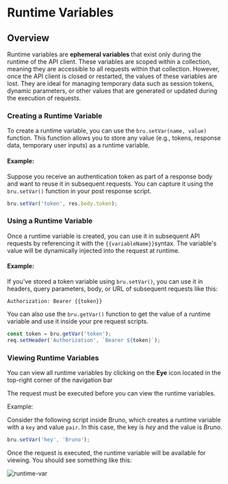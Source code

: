 
# Runtime Variables

## Overview

Runtime variables are **ephemeral variables** that exist only during the runtime of the API client. These variables are scoped within a collection, meaning they are accessible to all requests within that collection. However, once the API client is closed or restarted, the values of these variables are lost. They are ideal for managing temporary data such as session tokens, dynamic parameters, or other values that are generated or updated during the execution of requests.

### Creating a Runtime Variable

To create a runtime variable, you can use the `bru.setVar(name, value)` function. This function allows you to store any value (e.g., tokens, response data, temporary user inputs) as a runtime variable.

#### Example:

Suppose you receive an authentication token as part of a response body and want to reuse it in subsequent requests. You can capture it using the `bru.setVar()` function in your post response script.

```javascript
bru.setVar('token', res.body.token);
```

### Using a Runtime Variable

Once a runtime variable is created, you can use it in subsequent API requests by referencing it with the `{{variableName}}`syntax. The variable's value will be dynamically injected into the request at runtime.

#### Example:

If you’ve stored a token variable using `bru.setVar()`, you can use it in headers, query parameters, body, or URL of subsequent requests like this:

```plaintext
Authorization: Bearer {{token}}
```

You can also use the `bru.getVar()` function to get the value of a runtime variable and use it inside your pre request scripts.

```javascript
const token = bru.getVar('token');
req.setHeader('Authorization', `Bearer ${token}`);
```

### Viewing Runtime Variables

You can view all runtime variables by clicking on the **Eye** icon located in the top-right corner of the navigation bar

<Callout emoji="">The request must be executed before you can view the runtime variables.</Callout>

Example:

Consider the following script inside Bruno, which creates a runtime variable with a `key` and value `pair`. In this case, the key is _hey_ and the value is _Bruno_.

```js
bru.setVar('hey', 'Bruno');
```

Once the request is executed, the runtime variable will be available for viewing. You should see something like this:

![runtime-var](/screenshots/variables/runtime-var.webp)
